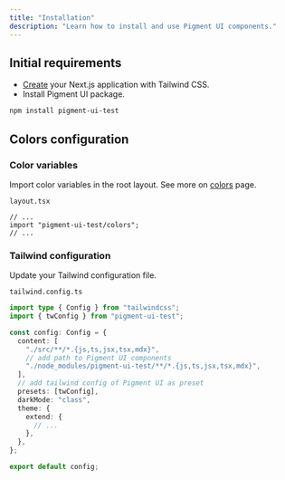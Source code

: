 ```yaml
---
title: "Installation"
description: "Learn how to install and use Pigment UI components."
---
```


## Initial requirements

- [Create](https://tailwindcss.com/docs/guides/nextjs) your Next.js application with Tailwind CSS.
- Install Pigment UI package.

```bash
npm install pigment-ui-test
```

## Colors configuration

<Steps>

### Color variables

Import color variables in the root layout. See more on [colors](/docs/overview/colors) page.

`layout.tsx`

```tsx
// ...
import "pigment-ui-test/colors";
// ...
```

### Tailwind configuration

Update your Tailwind configuration file.

`tailwind.config.ts`

```ts
import type { Config } from "tailwindcss";
import { twConfig } from "pigment-ui-test";

const config: Config = {
  content: [
    "./src/**/*.{js,ts,jsx,tsx,mdx}",
    // add path to Pigment UI components
    "./node_modules/pigment-ui-test/**/*.{js,ts,jsx,tsx,mdx}",
  ],
  // add tailwind config of Pigment UI as preset
  presets: [twConfig],
  darkMode: "class",
  theme: {
    extend: {
      // ...
    },
  },
};

export default config;
```

</Steps>
